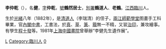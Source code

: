 {{Unreferenced|time=2019-05-24T14:43:37+00:00}}

'''李仲乾'''（{{bd|1882年||？||catIdx=L李}}），名'''健'''，[[表字|字]]'''仲乾'''，[[號|號]]'''鶴然居士'''，[[別署|別署]]'''鶴道人'''、'''老鶴'''。[[江西|江西]][[臨川|臨川]]人。

生於[[光緒|光緒]]八年（1882年），是[[清道人|清道人]]（李瑞清）的侄子，[[兩江師範學堂|兩江師範學堂]]图畫手工科畢業，官[[內閣中書|內閣中書]]，工書法，於[[楷書|真]]、[[草書|草]]、[[篆書|篆]]、[[籀書|籀]]無一不精，又習[[篆刻|治印]]，兼攻繪事。有學生[[程十發|程十發]]等。1981年[[上海中國畫院|上海中國畫院]]曾舉辦“李健先生遺作展”。

[[Category:清朝書法家|L]]
[[Category:臨川人|Category:臨川人]]
[[Category:國立中央大學大陸時期校友|0]]
